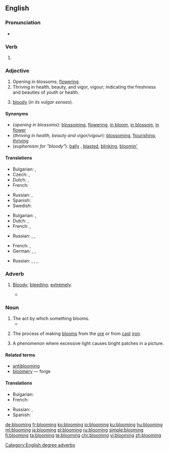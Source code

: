 ==English==

===Pronunciation===
* {{audio|en-us-blooming.ogg|Audio (US)|lang=en}}

===Verb===
{{head|en|present participle}}

# {{present participle of|bloom|lang=en|nocat=1}}

===Adjective===
{{en-adj}}

# Opening in blossoms; [[flower]]ing.
# Thriving in health, beauty, and vigor, vigour; indicating the freshness and beauties of youth or health.
# {{context|British|euphemistic|lang=en}} [[bloody]] (''in its vulgar senses'').

====Synonyms====
* (''opening in blossoms''): [[blossoming]], [[flowering]], [[in bloom]], [[in blossom]], [[in flower]]
* (''thriving in health, beauty and vigor/vigour''): [[blossom]]ing, [[flourish]]ing, [[thrive|thriving]]
* (''euphemism for "bloody"''): [[bally]] {{qualifier|British}}, [[blasted]], [[blinking]], [[bloomin']]

====Translations====
{{trans-top|opening in blossoms}}
* Bulgarian: {{t+|bg|цъфтящ}}, {{t+|bg|разцъфнал}}
* Czech: {{t|cs|kvetoucí}}, {{t|cs|rozkvetlý}}
* Dutch: {{t|nl|bloeiend}}, {{t|nl|bloeiende}}
* French: {{t|fr|en fleur}}
{{trans-mid}}
* Russian: {{t+|ru|цвету́щий}}, {{t|ru|расцвета́ющий}}
* Spanish: {{t|es|floreciente}}
* Swedish: {{t|sv|blomstrande}}
{{trans-bottom}}

{{trans-top|thriving in health, beauty and vigor/vigour}}
* Bulgarian: {{t+|bg|цветущ}}, {{t+|bg|преуспяващ}}
* Dutch: {{t|nl|bloeiend}}, {{t|nl|bloeiende}}
* French: {{t+|fr|florissant|m}}, {{t+|fr|florissante|f}}
{{trans-mid}}
* Russian: {{t+|ru|цвету́щий}}, {{t+|ru|преуспева́ющий}}, {{t+|ru|процвета́ющий}} {{qualifier|flourishing}}
{{trans-bottom}}

{{trans-top|euphemism for "bloody"}}
* French: {{t+|fr|sacré|m}}, {{t+|fr|sacrée|f}}
* German: {{t|de|verflixt}}, {{t+|de|verdammt}}, {{t+|de|verflucht}}
{{trans-mid}}
* Russian: {{t+|ru|прокля́тый}}, {{t+|ru|грёбаный}}, {{t+|ru|чёртов}}, {{t+|ru|хре́нов}}
{{trans-bottom}}

===Adverb===
{{en-adv}}

# {{label|en|euphemistic|often followed by ''well''}} [[bloody|Bloody]]; [[bleeding]]; [[extremely]].
#: {{ux|en|My train's late again. '''Blooming''' typical.}}
#* {{quote-book|year=1935|author=[https://www.goodreads.com/author/show/288354.George_Goodchild George Goodchild]
|title=Death on the Centre Court|chapter=3
|passage=It had been his intention to go to Wimbledon, but as he himself said: “Why be '''blooming''' well frizzled when you can hear all the results over the wireless. And results are all that concern me.&nbsp;[&hellip;]”}}

===Noun===
{{en-noun|~}}

# The act by which something blooms.
#* {{quote-news|year=2007|date=July 23|author=Jeremy Pearce|title=Anne McLaren, 80, Expert on the Embryo, Is Dead|work=New York Times|url=http://www.nytimes.com/2007/07/23/science/23mclaren.html
|passage=Such '''bloomings''', Dr. McLaren continued, would require a critical audience, “so that they can be subject to scientific and ethical review, freely available for research and one day, perhaps, for treating diseases.”}}
# {{context|metallurgy|lang=en}} The process of making [[bloom]]s from the [[ore]] or from [[cast]] [[iron]].
# {{context|photography|lang=en}} A phenomenon where excessive light causes bright patches in a picture.

====Related terms====
* [[antiblooming]]
* [[bloomery]] — forge

====Translations====
{{trans-top|blooming}}
* Bulgarian: {{t|bg|блуминг}}
* French: {{t+|fr|fleurissement}}
{{trans-mid}}
* Russian: {{t|ru|обжи́мный стан|m}}, {{t+|ru|блю́минг|m}}
* Spanish: {{t|es|plancheado}}
{{trans-bottom}}

[[Category:English degree adverbs]]

[[de:blooming]]
[[fr:blooming]]
[[ko:blooming]]
[[io:blooming]]
[[ku:blooming]]
[[hu:blooming]]
[[ml:blooming]]
[[ja:blooming]]
[[pl:blooming]]
[[ru:blooming]]
[[simple:blooming]]
[[fi:blooming]]
[[ta:blooming]]
[[te:blooming]]
[[chr:blooming]]
[[vi:blooming]]
[[zh:blooming]]